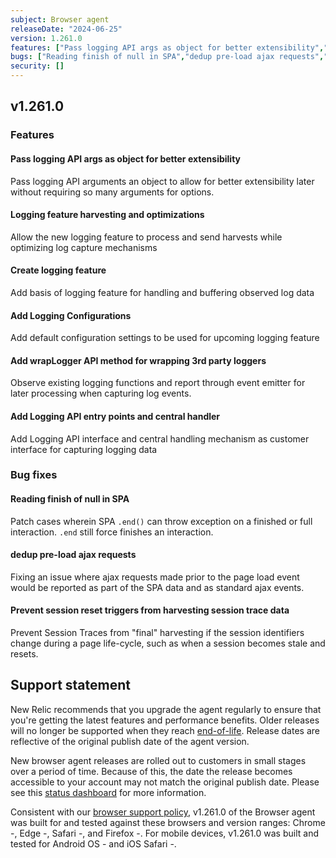 ```yaml
---
subject: Browser agent
releaseDate: "2024-06-25"
version: 1.261.0
features: ["Pass logging API args as object for better extensibility","Logging feature harvesting and optimizations","Create logging feature","Add Logging Configurations","Add wrapLogger API method for wrapping 3rd party loggers","Add Logging API entry points and central handler"]
bugs: ["Reading finish of null in SPA","dedup pre-load ajax requests","Prevent session reset triggers from harvesting session trace data"]
security: []
---
```


## v1.261.0

### Features

#### Pass logging API args as object for better extensibility
Pass logging API arguments an object to allow for better extensibility later without requiring so many arguments for options.

#### Logging feature harvesting and optimizations
Allow the new logging feature to process and send harvests while optimizing log capture mechanisms

#### Create logging feature
Add basis of logging feature for handling and buffering observed log data

#### Add Logging Configurations
Add default configuration settings to be used for upcoming logging feature

#### Add wrapLogger API method for wrapping 3rd party loggers
Observe existing logging functions and report through event emitter for later processing when capturing log events.

#### Add Logging API entry points and central handler
Add Logging API interface and central handling mechanism as customer interface for capturing logging data


### Bug fixes

#### Reading finish of null in SPA
Patch cases wherein SPA `.end()` can throw exception on a finished or full interaction. `.end` still force finishes an interaction.

#### dedup pre-load ajax requests
Fixing an issue where ajax requests made prior to the page load event would be reported as part of the SPA data and as standard ajax events.

#### Prevent session reset triggers from harvesting session trace data
Prevent Session Traces from "final" harvesting if the session identifiers change during a page life-cycle, such as when a session becomes stale and resets.

## Support statement

New Relic recommends that you upgrade the agent regularly to ensure that you're getting the latest features and performance benefits. Older releases will no longer be supported when they reach [end-of-life](https://docs.newrelic.com/docs/browser/browser-monitoring/getting-started/browser-agent-eol-policy/). Release dates are reflective of the original publish date of the agent version.

New browser agent releases are rolled out to customers in small stages over a period of time. Because of this, the date the release becomes accessible to your account may not match the original publish date. Please see this [status dashboard](https://newrelic.github.io/newrelic-browser-agent-release/) for more information.

Consistent with our [browser support policy](https://docs.newrelic.com/docs/browser/new-relic-browser/getting-started/compatibility-requirements-browser-monitoring/#browser-types), v1.261.0 of the Browser agent was built for and tested against these browsers and version ranges: Chrome -, Edge -, Safari -, and Firefox -. For mobile devices, v1.261.0 was built and tested for Android OS - and iOS Safari -.
